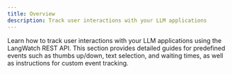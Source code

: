 ```yaml
---
title: Overview
description: Track user interactions with your LLM applications
---
```


Learn how to track user interactions with your LLM applications using the LangWatch REST API. This section provides detailed guides for predefined events such as thumbs up/down, text selection, and waiting times, as well as instructions for custom event tracking.

<CardGroup cols={2}>
  <Card title="Thumbs Up/Down" icon="link" href="./thumbs-up-down" />
  <Card title="Waited to Finish Events" icon="link" href="./waited-to-finish" />
  <Card title="Selected Text Events" icon="link" href="./selected-text" />
  <Card title="Custom Events" icon="link" href="./custom" />
</CardGroup>
